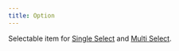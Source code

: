 ```yaml
---
title: Option
---
```


Selectable item for [Single Select](/components/vscode-single-select) and [Multi Select](/components/vscode-multi-select).